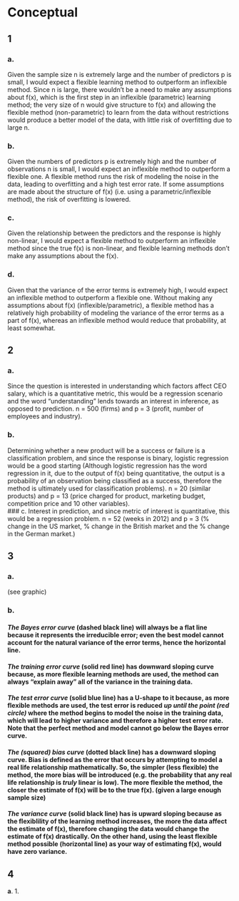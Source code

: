 # Conceptual

## 1
### a. 
Given the sample size n is extremely large and the number of predictors p is small, I would expect a flexible learning method to outperform an inflexible method. Since n is large, there wouldn't be a need to make any assumptions about f(x), which is the first step in an inflexible (parametric) learning method; the very size of n would give structure to f(x) and allowing the flexible method (non-parametric) to learn from the data without restrictions would produce a better model of the data, with little risk of overfitting due to large n.

### b.
Given the numbers of predictors p is extremely high and the number of observations n is small, I would expect an inflexible method to outperform a flexible one. A flexible method runs the risk of modeling the noise in the data, leading to overfitting and a high test error rate. If some assumptions are made about the structure of f(x) (i.e. using a parametric/inflexible method), the risk of overfitting is lowered.

### c.
Given the relationship between the predictors and the response is highly non-linear, I would expect a flexible method to outperform an inflexible method since the true f(x) is non-linear, and flexible learning methods don't make any assumptions about the f(x).

### d.
Given that the variance of the error terms is extremely high, I would expect an inflexible method to outperform a flexible one. Without making any assumptions about f(x) (inflexible/parametric), a flexible method has a relatively high probability of modeling the variance of the error terms as a part of f(x), whereas an inflexible method would reduce that probability, at least somewhat.


## 2
### a.
Since the question is interested in understanding which factors affect CEO salary, which is a quantitative metric, this would be a regression scenario and the word "understanding" lends towards an interest in inference, as opposed to prediction. n = 500 (firms) and p = 3 (profit, number of employees and industry).

### b.
Determining whether a new product will be a success or failure is a classification problem, and since the response is binary, logistic regression would be a good starting (Although logistic regression has the word regression in it, due to the output of f(x) being quantitative, the output is a probability of an observation being classified as a success, therefore the method is ultimately used for classification problems). n = 20 (similar products) and p = 13 (price charged for product, marketing budget, competition price and 10 other variables).   
### c.
Interest in prediction, and since metric of interest is quantitative, this would be a regression problem. n = 52 (weeks in 2012) and p = 3 (% change in the US market, % change in the British market and the % change in the German market.)
  

## 3
### a.
(see graphic)

### b. 
#### *The Bayes error curve* (dashed black line) will always be a flat line because it represents the irreducible error; even the best model cannot account for the natural variance of the error terms, hence the horizontal line.
#### *The training error curve* (solid red line) has downward sloping curve because, as more flexible learning methods are used, the method can always "explain away" all of the variance in the training data.
#### *The test error curve* (solid blue line) has a U-shape to it because, as more flexible methods are used, the test error is reduced *up until the point (red circle)* where the method begins to model the noise in the training data, which will lead to higher variance and therefore a higher test error rate. Note that the perfect method and model **cannot** go below the Bayes error curve.
#### *The (squared) bias curve* (dotted black line) has a downward sloping curve. Bias is defined as the error that occurs by attempting to model a real life relationship mathematically. So, the simpler (less flexible) the method, the more bias will be introduced (e.g. the probability that any real life relationship is *truly* linear is low). The more flexible the method, the closer the estimate of f(x) will be to the true f(x). (given a large enough sample size)
#### *The variance curve* (solid black line) has is upward sloping because as the flexiblility of the learning method increases, the more the data affect the estimate of f(x), therefore changing the data would change the estimate of f(x) drastically. On the other hand, using the least flexible method possible (horizontal line) as your way of estimating f(x), would have zero variance.
      
      
## 4
  **a**.
      1.
